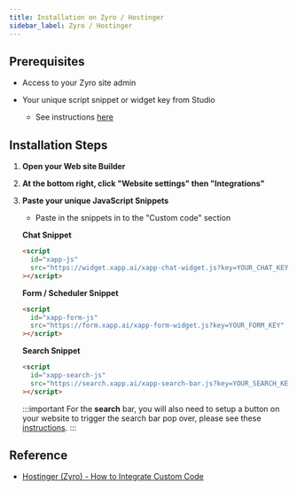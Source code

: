 ```yaml
---
title: Installation on Zyro / Hostinger
sidebar_label: Zyro / Hostinger
---
```


## Prerequisites

- Access to your Zyro site admin

- Your unique script snippet or widget key from Studio
  - See instructions [here](/help/channels/chat-widget#finding-code-snippet--key)

## Installation Steps

1. **Open your Web site Builder**

2. **At the bottom right, click "Website settings" then "Integrations"**

3. **Paste your unique JavaScript Snippets**

   - Paste in the snippets in to the "Custom code" section

   **Chat Snippet**

   ```html
   <script
     id="xapp-js"
     src="https://widget.xapp.ai/xapp-chat-widget.js?key=YOUR_CHAT_KEY"
   ></script>
   ```

   **Form / Scheduler Snippet**

   ```html
   <script
     id="xapp-form-js"
     src="https://form.xapp.ai/xapp-form-widget.js?key=YOUR_FORM_KEY"
   ></script>
   ```

   **Search Snippet**

   ```html
   <script
     id="xapp-search-js"
     src="https://search.xapp.ai/xapp-search-bar.js?key=YOUR_SEARCH_KEY"
   ></script>
   ```

   :::important
   For the **search** bar, you will also need to setup a button on your website to trigger the search bar pop over, please see these [instructions](/help/channels/intelligent-search#triggering-search-with-a-button-press).
   :::

## Reference

- [Hostinger (Zyro) - How to Integrate Custom Code](https://support.hostinger.com/en/articles/6445594-website-builder-how-to-integrate-custom-code)
